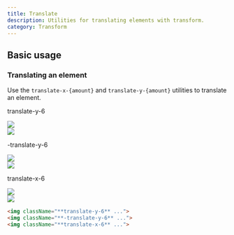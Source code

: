 ```yaml
---
title: Translate
description: Utilities for translating elements with transform.
category: Transform
---
```



## Basic usage

### Translating an element

Use the `translate-x-{amount}` and `translate-y-{amount}` utilities to translate an element.

<Example p="none">
  <div className="flex sm:block overflow-scroll sm:overflow-visible scroll-p-8">
  <div className="flex items-center justify-around gap-4 font-mono font-bold p-8 pb-12 shrink-0">
    <div className="flex flex-col items-center shrink-0">
      <p className="font-medium text-sm text-slate-500 font-mono text-center mb-9 dark:text-slate-400">translate-y-6</p>
      <div className="relative">
        <div className="absolute inset-0">
          <img className="w-24 h-24 object-cover rounded-lg opacity-25" src="https://images.unsplash.com/photo-1554629947-334ff61d85dc?ixid=MnwxMjA3fDB8MHxwaG90by1wYWdlfHx8fGVufDB8fHx8&ixlib=rb-1.2.1&auto=format&fit=crop&w=320&h=320&q=80" />
        </div>
        <div className="relative z-10 translate-y-6">
          <img className="w-24 h-24 object-cover rounded-lg shadow-xl" src="https://images.unsplash.com/photo-1554629947-334ff61d85dc?ixid=MnwxMjA3fDB8MHxwaG90by1wYWdlfHx8fGVufDB8fHx8&ixlib=rb-1.2.1&auto=format&fit=crop&w=320&h=320&q=80" />
          <div className="absolute inset-0 ring-1 ring-inset ring-black/10 rounded-lg"></div>
        </div>
      </div>
    </div>
    <div className="flex flex-col items-center shrink-0">
      <p className="font-medium text-sm text-slate-500 font-mono text-center mb-9 dark:text-slate-400">-translate-y-6</p>
      <div className="relative">
        <div className="absolute inset-0">
          <img className="w-24 h-24 object-cover rounded-lg opacity-25" src="https://images.unsplash.com/photo-1554629947-334ff61d85dc?ixid=MnwxMjA3fDB8MHxwaG90by1wYWdlfHx8fGVufDB8fHx8&ixlib=rb-1.2.1&auto=format&fit=crop&w=320&h=320&q=80" />
        </div>
        <div className="relative z-10 -translate-y-6">
          <img className="w-24 h-24 object-cover rounded-lg shadow-xl" src="https://images.unsplash.com/photo-1554629947-334ff61d85dc?ixid=MnwxMjA3fDB8MHxwaG90by1wYWdlfHx8fGVufDB8fHx8&ixlib=rb-1.2.1&auto=format&fit=crop&w=320&h=320&q=80" />
          <div className="absolute inset-0 ring-1 ring-inset ring-black/10 rounded-lg"></div>
        </div>
      </div>
    </div>
    <div className="flex flex-col items-center shrink-0">
      <p className="font-medium text-sm text-slate-500 font-mono text-center mb-9 dark:text-slate-400">translate-x-6</p>
      <div className="relative">
        <div className="absolute inset-0">
          <img className="w-24 h-24 object-cover rounded-lg opacity-25" src="https://images.unsplash.com/photo-1554629947-334ff61d85dc?ixid=MnwxMjA3fDB8MHxwaG90by1wYWdlfHx8fGVufDB8fHx8&ixlib=rb-1.2.1&auto=format&fit=crop&w=320&h=320&q=80" />
        </div>
        <div className="relative z-10 translate-x-6">
          <img className="w-24 h-24 object-cover rounded-lg shadow-xl" src="https://images.unsplash.com/photo-1554629947-334ff61d85dc?ixid=MnwxMjA3fDB8MHxwaG90by1wYWdlfHx8fGVufDB8fHx8&ixlib=rb-1.2.1&auto=format&fit=crop&w=320&h=320&q=80" />
          <div className="absolute inset-0 ring-1 ring-inset ring-black/10 rounded-lg"></div>
        </div>
      </div>
    </div>
  </div>
  </div>
</Example>

```html
<img className="**translate-y-6** ...">
<img className="**-translate-y-6** ...">
<img className="**translate-x-6** ...">
```
